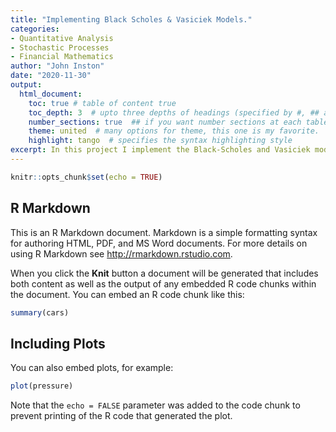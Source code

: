 ```yaml
---
title: "Implementing Black Scholes & Vasiciek Models."
categories:
- Quantitative Analysis
- Stochastic Processes
- Financial Mathematics
author: "John Inston"
date: "2020-11-30"
output:   
  html_document:
    toc: true # table of content true
    toc_depth: 3  # upto three depths of headings (specified by #, ## and ###)
    number_sections: true  ## if you want number sections at each table header
    theme: united  # many options for theme, this one is my favorite.
    highlight: tango  # specifies the syntax highlighting style
excerpt: In this project I implement the Black-Scholes and Vasiciek models to determine the prices of call options and bonds respectively.  
---
```


```r
knitr::opts_chunk$set(echo = TRUE)
```



## R Markdown

This is an R Markdown document. Markdown is a simple formatting syntax for authoring HTML, PDF, and MS Word documents. For more details on using R Markdown see <http://rmarkdown.rstudio.com>.

When you click the **Knit** button a document will be generated that includes both content as well as the output of any embedded R code chunks within the document. You can embed an R code chunk like this:

```r
summary(cars)
```

## Including Plots

You can also embed plots, for example:

```r
plot(pressure)
```

Note that the `echo = FALSE` parameter was added to the code chunk to prevent printing of the R code that generated the plot.
